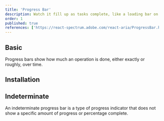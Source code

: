```yaml
---
title: 'Progress Bar'
description: Watch it fill up as tasks complete, like a loading bar on a game console, offering visual progress updates.
order: 1
published: true
references: ['https://react-spectrum.adobe.com/react-aria/ProgressBar.html#props']
---
```


## Basic

Progress bars show how much an operation is done, either exactly or roughly, over time.

<Demo component='statuses/progress-bar-demo' />

## Installation

<Install component='progress-bar' />

## Indeterminate

An indeterminate progress bar is a type of progress indicator that does not show a specific amount of progress or percentage complete.

<Demo component='statuses/indeterminate-progress-bar-demo' />
